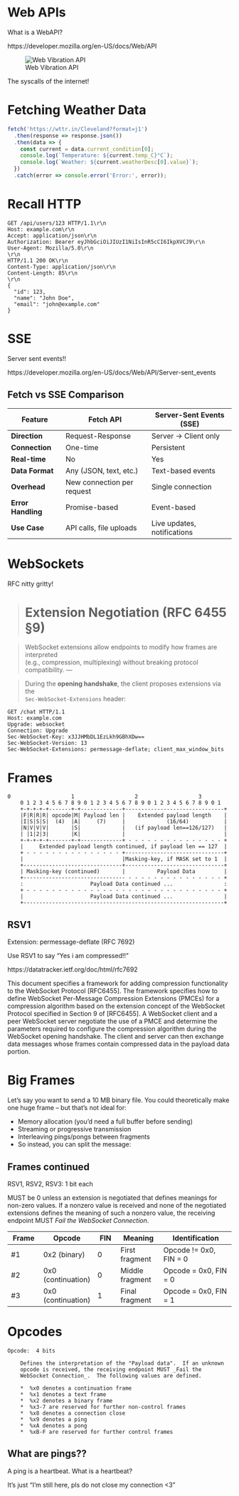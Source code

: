# Web APIs

What is a WebAPI?

https://developer.mozilla.org/en-US/docs/Web/API

![Web Vibration API](https://static.404wolf.com/web-vibration.png)

The syscalls of the internet!

# Fetching Weather Data

```javascript
fetch('https://wttr.in/Cleveland?format=j1')
  .then(response => response.json())
  .then(data => {
    const current = data.current_condition[0];
    console.log(`Temperature: ${current.temp_C}°C`);
    console.log(`Weather: ${current.weatherDesc[0].value}`);
  })
  .catch(error => console.error('Error:', error));
```

# Recall HTTP

```http
GET /api/users/123 HTTP/1.1\r\n
Host: example.com\r\n
Accept: application/json\r\n
Authorization: Bearer eyJhbGciOiJIUzI1NiIsInR5cCI6IkpXVCJ9\r\n
User-Agent: Mozilla/5.0\r\n
\r\n
HTTP/1.1 200 OK\r\n
Content-Type: application/json\r\n
Content-Length: 85\r\n
\r\n
{
  "id": 123,
  "name": "John Doe",
  "email": "john@example.com"
}
```

# SSE

Server sent events!!

https://developer.mozilla.org/en-US/docs/Web/API/Server-sent_events

## Fetch vs SSE Comparison

| Feature | Fetch API | Server-Sent Events (SSE) |
|---------|-----------|--------------------------|
| **Direction** | Request-Response | Server → Client only |
| **Connection** | One-time | Persistent |
| **Real-time** | No | Yes |
| **Data Format** | Any (JSON, text, etc.) | Text-based events |
| **Overhead** | New connection per request | Single connection |
| **Error Handling** | Promise-based | Event-based |
| **Use Case** | API calls, file uploads | Live updates, notifications |

# WebSockets

RFC nitty gritty!

> # Extension Negotiation (RFC 6455 §9)

> WebSocket extensions allow endpoints to modify how frames are interpreted  
> (e.g., compression, multiplexing) without breaking protocol compatibility.
> ---

> During the **opening handshake**, the client proposes extensions via the  
> `Sec-WebSocket-Extensions` header:

```
GET /chat HTTP/1.1
Host: example.com
Upgrade: websocket
Connection: Upgrade
Sec-WebSocket-Key: x3JJHMbDL1EzLkh9GBhXDw==
Sec-WebSocket-Version: 13
Sec-WebSocket-Extensions: permessage-deflate; client_max_window_bits
```

# Frames

```
0                   1                   2                   3
    0 1 2 3 4 5 6 7 8 9 0 1 2 3 4 5 6 7 8 9 0 1 2 3 4 5 6 7 8 9 0 1
    +-+-+-+-+-------+-+-------------+-------------------------------+
    |F|R|R|R| opcode|M| Payload len |    Extended payload length    |
    |I|S|S|S|  (4)  |A|     (7)     |             (16/64)           |
    |N|V|V|V|       |S|             |   (if payload len==126/127)   |
    | |1|2|3|       |K|             |                               |
    +-+-+-+-+-------+-+-------------+ - - - - - - - - - - - - - - - +
    |     Extended payload length continued, if payload len == 127  |
    + - - - - - - - - - - - - - - - +-------------------------------+
    |                               |Masking-key, if MASK set to 1  |
    +-------------------------------+-------------------------------+
    | Masking-key (continued)       |          Payload Data         |
    +-------------------------------- - - - - - - - - - - - - - - - +
    :                     Payload Data continued ...                :
    + - - - - - - - - - - - - - - - - - - - - - - - - - - - - - - - +
    |                     Payload Data continued ...                |
    +---------------------------------------------------------------+
```

## RSV1

Extension: permessage-deflate (RFC 7692)

Use RSV1 to say "Yes i am compressed!!"

https://datatracker.ietf.org/doc/html/rfc7692

This document specifies a framework for adding compression
functionality to the WebSocket Protocol [RFC6455].  The framework
specifies how to define WebSocket Per-Message Compression Extensions
(PMCEs) for a compression algorithm based on the extension concept of
the WebSocket Protocol specified in Section 9 of [RFC6455].  A
WebSocket client and a peer WebSocket server negotiate the use of a
PMCE and determine the parameters required to configure the
compression algorithm during the WebSocket opening handshake.  The
client and server can then exchange data messages whose frames
contain compressed data in the payload data portion.

# Big Frames

Let’s say you want to send a 10 MB binary file.
You could theoretically make one huge frame -- but that’s not ideal for:

- Memory allocation (you’d need a full buffer before sending)
- Streaming or progressive transmission
- Interleaving pings/pongs between fragments
- So instead, you can split the message:

## Frames continued

RSV1, RSV2, RSV3:  1 bit each

MUST be 0 unless an extension is negotiated that defines meanings
for non-zero values.  If a nonzero value is received and none of
the negotiated extensions defines the meaning of such a nonzero
value, the receiving endpoint MUST _Fail the WebSocket
Connection_.

| Frame | Opcode | FIN | Meaning | Identification |
|-------|--------|-----|---------|----------------|
| #1 | 0x2 (binary) | 0 | First fragment | Opcode != 0x0, FIN = 0 |
| #2 | 0x0 (continuation) | 0 | Middle fragment | Opcode = 0x0, FIN = 0 |
| #3 | 0x0 (continuation) | 1 | Final fragment | Opcode = 0x0, FIN = 1 |


# Opcodes

```
Opcode:  4 bits

    Defines the interpretation of the "Payload data".  If an unknown
    opcode is received, the receiving endpoint MUST _Fail the
    WebSocket Connection_.  The following values are defined.

    *  %x0 denotes a continuation frame
    *  %x1 denotes a text frame
    *  %x2 denotes a binary frame
    *  %x3-7 are reserved for further non-control frames
    *  %x8 denotes a connection close
    *  %x9 denotes a ping
    *  %xA denotes a pong
    *  %xB-F are reserved for further control frames
```

## What are pings??

A ping is a heartbeat. What is a heartbeat?

It's just "I'm still here, pls do not close my connection <3"